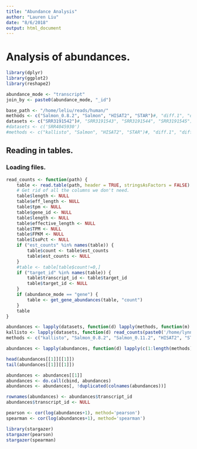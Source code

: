 ```yaml
---
title: "Abundance Analysis"
author: "Lauren Liu"
date: "8/6/2018"
output: html_document
---
```

# Analysis of abundances.

```r
library(dplyr)
library(ggplot2)
library(reshape2)
```

```r
abundance_mode <- "transcript"
join_by <- paste0(abundance_mode, "_id")
```

```r
base_path <- "/home/leliu/reads/human/"
methods <- c("Salmon_0.8.2", "Salmon", "HISAT2", "STAR")#, "diff.1", "diff.1.inc", "diff.2", "diff.3", "diff.4")
datasets <- c("SRR3191542")#, "SRR3191543", "SRR3191544", "SRR3191545")
#datasets <- c('SRR4045930')
#methods <- c("kallisto", "Salmon", "HISAT2", "STAR")#, "diff.1", "diff.1.inc", "diff.2", "diff.3", "diff.4")

```

## Reading in tables.
### Loading files.


```r
read_counts <- function(path) {
    table <- read.table(path, header = TRUE, stringsAsFactors = FALSE)
    # Get rid of all the columns we don't need.
    table$length <- NULL
    table$eff_length <- NULL
    table$tpm <- NULL
    table$gene_id <- NULL
    table$length <- NULL
    table$effective_length <- NULL
    table$TPM <- NULL
    table$FPKM <- NULL
    table$IsoPct <- NULL
    if ("est_counts" %in% names(table)) {
        table$count <- table$est_counts
        table$est_counts <- NULL
    }
    #table <- table[table$count!=0,]
    if ("target_id" %in% names(table)) {
        table$transcript_id <- table$target_id
        table$target_id <- NULL
    }
    if (abundance_mode == "gene") {
        table <- get_gene_abundances(table, "count")
    }
    table
}
```

```r
abundances <- lapply(datasets, function(d) lapply(methods, function(m) read_counts(paste0(base_path, d, "/", m, "/abundance_",  m,".tsv"))))
kallisto <- lapply(datasets, function(d) read_counts(paste0('/home/lynnyi/YLMP_2018/zika/pseudo/',d,'/abundance_',d,'.tsv')))
methods <- c("kallisto", "Salmon_0.8.2", "Salmon_0.11.2", "HISAT2", "STAR")

abundances <- lapply(abundances, function(d) lapply(c(1:length(methods)), function(i) { names(d[[i]])[names(d[[i]]) == "count"] <- methods[[i]]; d[[i]] }))

head(abundances[[1]][[1]])
tail(abundances[[1]][[1]])
```


```r
abundances <- abundances[[1]]
abundances <- do.call(cbind, abundances)
abundances <- abundances[, !duplicated(colnames(abundances))]
```

```r
rownames(abundances) <- abundances$transcript_id
abundances$transcript_id <- NULL
```

```r
pearson <- cor(log(abundances+1), method='pearson')
spearman <- cor(log(abundances+1), method='spearman')
```


```r
library(stargazer)
stargazer(pearson)
stargazer(spearman)
```



